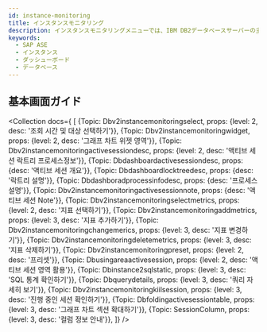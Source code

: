 ```yaml
---
id: instance-monitoring
title: インスタンスモニタリング
description: インスタンスモニタリングメニューでは、IBM DB2データベースサーバーの主なメトリクスに関する詳細情報をリアルタイムに確認できます。
keywords:
  - SAP ASE
  - インスタンス
  - ダッシューボード
  - データベース
---
```



<Dbinstancemonitoringdesc />

## 基本画面ガイド

<ProdImg img='db-instance-monitoring.png' desc='インスタンスモニタリング' />

<Collection docs={
  [
    {Topic: Dbv2instancemonitoringselect, props: {level: 2, desc: '조회 시간 및 대상 선택하기'}},
    {Topic: Dbv2instancemonitoringwidget, props: {level: 2, desc: '그래프 차트 위젯 영역'}},
    {Topic: Dbv2instancemonitoringactivesessiondesc, props: {level: 2, desc: '액티브 세션 락트리 프로세스정보'}},
    {Topic: Dbdashboardactivesessiondesc, props: {desc: '액티브 세션 개요'}},
    {Topic: Dbdashboardlocktreedesc, props: {desc: '락트리 설명'}},
    {Topic: Dbdashboradprocessinfodesc, props: {desc: '프로세스 설명'}},
    {Topic: Dbv2instancemonitoringactivesessionnote, props: {desc: '액티브 세션 Note'}},
    {Topic: Dbv2instancemonitoringselectmetrics, props: {level: 2, desc: '지표 선택하기'}},
    {Topic: Dbv2instancemonitoringaddmetrics, props: {level: 3, desc: '지표 추가하기'}},
    {Topic: Dbv2instancemonitoringchangemerics, props: {level: 3, desc: '지표 변경하기'}},
    {Topic: Dbv2instancemonitoringdeletemetrics, props: {level: 3, desc: '지표 삭제하기'}},
    {Topic: Dbv2instancemonitoringpreset, props: {level: 2, desc: '프리셋'}},
    {Topic: Dbusingareaactivesession, props: {level: 2, desc: '액티브 세션 영역 활용'}},
    {Topic: Dbinstance2sqlstatic, props: {level: 3, desc: 'SQL 통계 확인하기'}},
    {Topic: Dbquerydetails, props: {level: 3, desc: '쿼리 자세히 보기'}},
    {Topic: Dbv2instancemonitoringkiilsession, props: {level: 3, desc: '진행 중인 세션 확인하기'}},
    {Topic: Dbfoldingactivesessiontable, props: {level: 3, desc: '그래프 차트 섹션 확대하기'}},
    {Topic: SessionColumn, props: {level: 3, desc: '컬럼 정보 안내'}},
  ]}
/>
